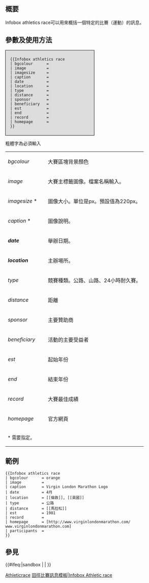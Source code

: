 <includeonly><!-- 在這裡加入模板的保護標識 --></includeonly><noinclude>{{Documentation subpage|種類=[[Help:模板|Template]]}}</noinclude>
<!-- 在本行下編輯模板說明 -->

== 概要 ==
Infobox athletics race可以用來概括一個特定的比賽（運動）的訊息。

== 參數及使用方法 ==
<div style="width:250px; background:#ddd; border:1px solid black; padding:0.5em 1em 0.5em 1em;">
<pre>{{Infobox athletics race
| bgcolour      = 
| image         = 
| imagesize     = 
| caption       = 
| date          = 
| location      = 
| type          = 
| distance      = 
| sponsor       = 
| beneficiary   = 
| est           =
| end           =
| record        =
| homepage      = 
}}</pre>
</div>
粗體字為必須輸入
{|
|style="width:110px"| ''bgcolour''
                        | 大賽區塊背景顏色
|-
| ''image''            || 大賽主標籤圖像。檔案名稱輸入。
|-
| ''imagesize''&nbsp;* || 圖像大小。單位是px。預設值為220px。
|-
| ''caption''&nbsp;*   || 圖像說明。
|-
| '''''date'''''       || 舉辦日期。
|-
| '''''location'''''   || 主辦場所。
|-
| ''type''             || 競賽種類。公路、山路、24小時耐久賽。
|-
| ''distance''         || 距離
|-
| ''sponsor''          || 主要贊助商
|-
| ''beneficiary''      || 活動的主要受益者
|-
| ''est''              || 起始年份
|-
| ''end''              || 結束年份
|-
| ''record''           || 大賽最佳成績
|-
| ''homepage''         || 官方網頁
|-
|colspan="2" style="font-size:90%;"| * {{{image}}}需要指定。
|}

== 範例 ==
{{Infobox athletics race
| bgcolour      = orange
| image         = 
| caption       = Virgin London Marathon Logo
| date          = 4月
| location      = [[倫敦]], [[英國]]
| type          = 公路
| distance      = [[馬拉松]]
| est           = 1981
| record        = 
| homepage      = [http://www.virginlondonmarathon.com/ www.virginlondonmarathon.com]
| participants  =
}}
<pre style="overflow: auto;">{{Infobox athletics race
| bgcolour      = orange
| image         = 
| caption       = Virgin London Marathon Logo
| date          = 4月
| location      = [[倫敦]], [[英國]]
| type          = 公路
| distance      = [[馬拉松]]
| est           = 1981
| record        = 
| homepage      = [http://www.virginlondonmarathon.com/ www.virginlondonmarathon.com]
| participants  =
}}</pre>

== 參見 ==

<includeonly>
{{#ifeq:{{SUBPAGENAME}}|sandbox | |
<!-- 本行下加入模板的分類，跨維基連結加入Wikidata（參見[[Wikipedia:Wikidata]]） -->
[[Category:體育信息框模板|Athleticrace]]
[[Category:田徑|田徑比賽訊息模板|Infobox Athletic race]]
}}</includeonly>